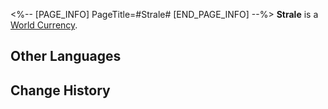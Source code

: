 <%-- [PAGE_INFO]
PageTitle=#Strale#
[END_PAGE_INFO] --%>
{{Item Infobox
|id          = 120002
|image       = Item Strale.png
|type        = World Currency
|invCategory = Valuables
|rarity      = 3
|effect      = The internal currency of the Xianzhou Alliance with strales as its basic monetary unit. Can be used to purchase goods in Special Stores.
|description = The Xianzhou strales has long been digitized before Xianzhou's interactions with the IPC ever happened. However, there are some collectors who still kept the Celest-Gold coins minted when the Alliance first came into existence. Shaped like the tip of an arrow or a narrow leaf, it seems to allude to the past and future of that civilization.
|source1     = [[Exploring the Xianzhou Luofu]]
|source2     = [[Adventure Missions]]
}}
'''Strale''' is a [[World Currency]].

==Other Languages==
{{Other Languages
|en   = Strale
|zhs  = 巡镝
|zht  = 巡鏑
|ja   = 巡鏑
|ko   = 순촉
|es   = Saeta
|fr   = Strales
|ru   = Стрелы
|th   = Strale
|vi   = Strale
|de   = Di
|id   = Strale
|pt   = Strale
}}

==Change History==
{{Change History|1.0}}